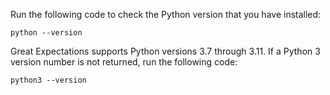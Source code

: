 <!--

---Import---
<CheckPythonVersion />

---Header---
### 1. Check Python version
-->

Run the following code to check the Python version that you have installed:  

```console title="Terminal command"
python --version
```

Great Expectations supports Python versions 3.7 through 3.11. If a Python 3 version number is not returned, run the following code:

```console title="Terminal command"
python3 --version
```
